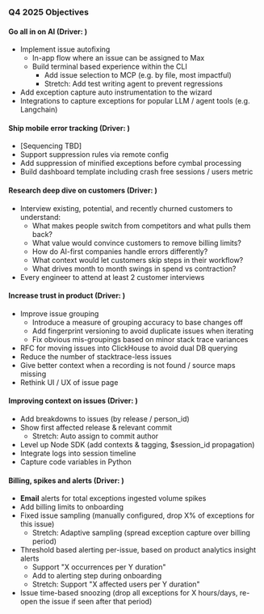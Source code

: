 ### Q4 2025 Objectives

#### Go all in on AI (Driver: <TeamMember name="David Newell" />)
* Implement issue autofixing
  * In-app flow where an issue can be assigned to Max
  * Build terminal based experience within the CLI
    * Add issue selection to MCP (e.g. by file, most impactful)
    * Stretch: Add test writing agent to prevent regressions
* Add exception capture auto instrumentation to the wizard
* Integrations to capture exceptions for popular LLM / agent tools (e.g. Langchain)

#### Ship mobile error tracking (Driver: <TeamMember name="Manoel Aranda Neto" />)
* [Sequencing TBD]
* Support suppression rules via remote config
* Add suppression of minified exceptions before cymbal processing
* Build dashboard template including crash free sessions / users metric

#### Research deep dive on customers (Driver: <TeamMember name="Cory Slater" />)
* Interview existing, potential, and recently churned customers to understand:
  * What makes people switch from competitors and what pulls them back?
  * What value would convince customers to remove billing limits?
  * How do AI-first companies handle errors differently?
  * What context would let customers skip steps in their workflow? 
  * What drives month to month swings in spend vs contraction?
* Every engineer to attend at least 2 customer interviews

#### Increase trust in product (Driver: <TeamMember name="Hugues Pouillot" />)
* Improve issue grouping
  * Introduce a measure of grouping accuracy to base changes off
  * Add fingerprint versioning to avoid duplicate issues when iterating
  * Fix obvious mis-groupings based on minor stack trace variances
* RFC for moving issues into ClickHouse to avoid dual DB querying
* Reduce the number of stacktrace-less issues
* Give better context when a recording is not found / source maps missing
* Rethink UI / UX of issue page

#### Improving context on issues  (Driver: <TeamMember name="Aleksander Błaszkiewicz" />)
* Add breakdowns to issues (by release / person_id)
* Show first affected release & relevant commit
  * Stretch: Auto assign to commit author
* Level up Node SDK (add contexts & tagging, $session_id propagation)
* Integrate logs into session timeline
* Capture code variables in Python

#### Billing, spikes and alerts (Driver: <TeamMember name="Oliver Browne" />)
* **Email** alerts for total exceptions ingested volume spikes
* Add billing limits to onboarding
* Fixed issue sampling (manually configured, drop X% of exceptions for this issue)
  * Stretch: Adaptive sampling (spread exception capture over billing period)
* Threshold based alerting per-issue, based on product analytics insight alerts
  * Support "X occurrences per Y duration"
  * Add to alerting step during onboarding
  * Stretch: Support "X affected users per Y duration"
* Issue time-based snoozing (drop all exceptions for X hours/days, re-open the issue if seen after that period)
